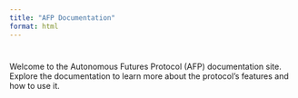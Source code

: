 ```yaml
---
title: "AFP Documentation"
format: html
---
```

#
Welcome to the Autonomous Futures Protocol (AFP) documentation site. Explore the documentation to learn more about the protocol's features and how to use it.
